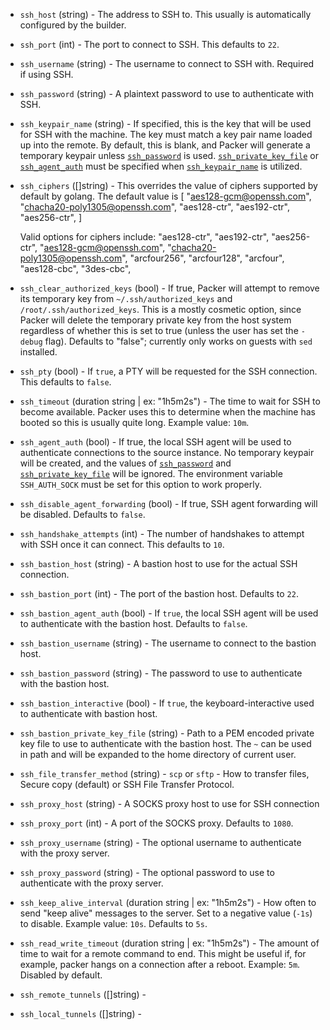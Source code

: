 <!-- Code generated from the comments of the SSH struct in helper/communicator/config.go; DO NOT EDIT MANUALLY -->

-   `ssh_host` (string) - The address to SSH to. This usually is automatically configured by the
    builder.
    
-   `ssh_port` (int) - The port to connect to SSH. This defaults to `22`.
    
-   `ssh_username` (string) - The username to connect to SSH with. Required if using SSH.
    
-   `ssh_password` (string) - A plaintext password to use to authenticate with SSH.
    
-   `ssh_keypair_name` (string) - If specified, this is the key that will be used for SSH with the
    machine. The key must match a key pair name loaded up into the remote.
    By default, this is blank, and Packer will generate a temporary keypair
    unless [`ssh_password`](#ssh_password) is used.
    [`ssh_private_key_file`](#ssh_private_key_file) or
    [`ssh_agent_auth`](#ssh_agent_auth) must be specified when
    [`ssh_keypair_name`](#ssh_keypair_name) is utilized.
    
-   `ssh_ciphers` ([]string) - This overrides the value of ciphers supported by default by golang.
    The default value is [
      "aes128-gcm@openssh.com",
      "chacha20-poly1305@openssh.com",
      "aes128-ctr", "aes192-ctr", "aes256-ctr",
    ]
    
    Valid options for ciphers include:
    "aes128-ctr", "aes192-ctr", "aes256-ctr", "aes128-gcm@openssh.com",
    "chacha20-poly1305@openssh.com",
    "arcfour256", "arcfour128", "arcfour", "aes128-cbc", "3des-cbc",
    
-   `ssh_clear_authorized_keys` (bool) - If true, Packer will attempt to remove its temporary key from
    `~/.ssh/authorized_keys` and `/root/.ssh/authorized_keys`. This is a
    mostly cosmetic option, since Packer will delete the temporary private
    key from the host system regardless of whether this is set to true
    (unless the user has set the `-debug` flag). Defaults to "false";
    currently only works on guests with `sed` installed.
    
-   `ssh_pty` (bool) - If `true`, a PTY will be requested for the SSH connection. This defaults
    to `false`.
    
-   `ssh_timeout` (duration string | ex: "1h5m2s") - The time to wait for SSH to become available. Packer uses this to
    determine when the machine has booted so this is usually quite long.
    Example value: `10m`.
    
-   `ssh_agent_auth` (bool) - If true, the local SSH agent will be used to authenticate connections to
    the source instance. No temporary keypair will be created, and the
    values of [`ssh_password`](#ssh_password) and
    [`ssh_private_key_file`](#ssh_private_key_file) will be ignored. The
    environment variable `SSH_AUTH_SOCK` must be set for this option to work
    properly.
    
-   `ssh_disable_agent_forwarding` (bool) - If true, SSH agent forwarding will be disabled. Defaults to `false`.
    
-   `ssh_handshake_attempts` (int) - The number of handshakes to attempt with SSH once it can connect. This
    defaults to `10`.
    
-   `ssh_bastion_host` (string) - A bastion host to use for the actual SSH connection.
    
-   `ssh_bastion_port` (int) - The port of the bastion host. Defaults to `22`.
    
-   `ssh_bastion_agent_auth` (bool) - If `true`, the local SSH agent will be used to authenticate with the
    bastion host. Defaults to `false`.
    
-   `ssh_bastion_username` (string) - The username to connect to the bastion host.
    
-   `ssh_bastion_password` (string) - The password to use to authenticate with the bastion host.
    
-   `ssh_bastion_interactive` (bool) - If `true`, the keyboard-interactive used to authenticate with bastion host.
    
-   `ssh_bastion_private_key_file` (string) - Path to a PEM encoded private key file to use to authenticate with the
    bastion host. The `~` can be used in path and will be expanded to the
    home directory of current user.
    
-   `ssh_file_transfer_method` (string) - `scp` or `sftp` - How to transfer files, Secure copy (default) or SSH
    File Transfer Protocol.
    
-   `ssh_proxy_host` (string) - A SOCKS proxy host to use for SSH connection
    
-   `ssh_proxy_port` (int) - A port of the SOCKS proxy. Defaults to `1080`.
    
-   `ssh_proxy_username` (string) - The optional username to authenticate with the proxy server.
    
-   `ssh_proxy_password` (string) - The optional password to use to authenticate with the proxy server.
    
-   `ssh_keep_alive_interval` (duration string | ex: "1h5m2s") - How often to send "keep alive" messages to the server. Set to a negative
    value (`-1s`) to disable. Example value: `10s`. Defaults to `5s`.
    
-   `ssh_read_write_timeout` (duration string | ex: "1h5m2s") - The amount of time to wait for a remote command to end. This might be
    useful if, for example, packer hangs on a connection after a reboot.
    Example: `5m`. Disabled by default.
    
-   `ssh_remote_tunnels` ([]string) - 
-   `ssh_local_tunnels` ([]string) - 